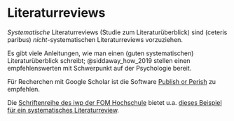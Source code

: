 # Literaturreviews


*Systematische* Literaturreviews (Studie zum Literaturüberblick) sind (ceteris paribus) *nicht*-systematischen Literaturreviews vorzuziehen.


Es gibt viele Anleitungen, wie man einen (guten systematischen) Literaturüberblick schreibt; 
@siddaway_how_2019 stellen einen empfehlenswerten mit Schwerpunkt auf der Psychologie bereit.

Für Recherchen mit Google Scholar ist die Software [Publish or Perish](https://harzing.com/resources/publish-or-perish/windows) zu empfehlen.

Die [Schriftenreihe des iwp der FOM Hochschule](https://forschung.fom.de/forschung/institute/iwp/publikationen.html) bietet u.a. [dieses Beispiel für ein systematisches Literaturreview](https://forschung.fom.de/fileadmin/fom/forschung/iwp/Schriftenreihe/FOM-Forschung-iwp-Schriftenreihe-Band-12-Dosch-Kathrin-Unternehmertyp-2022.pdf).


